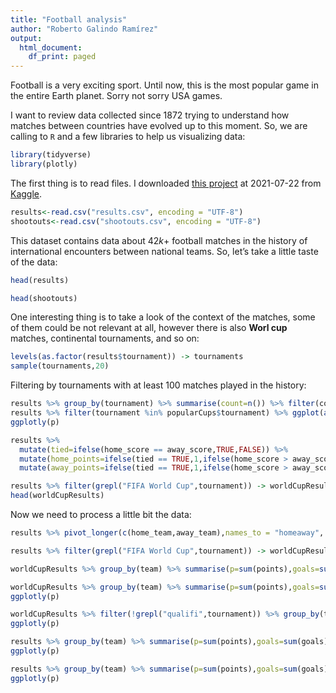 ```yaml
---
title: "Football analysis"
author: "Roberto Galindo Ramírez"
output:
  html_document:
    df_print: paged
---
```


Football is a very exciting sport. Until now, this is the most popular game in the entire Earth planet. Sorry not sorry USA games.

I want to review data collected since 1872 trying to understand how matches between countries have evolved up to this moment. So, we are calling to `R` and a few libraries to help us visualizing data:

```r
library(tidyverse)
library(plotly)
```

The first thing is to read files. I downloaded [this project](https://www.kaggle.com/martj42/international-football-results-from-1872-to-2017) at 2021-07-22 from [Kaggle](https://www.kaggle.com). 


```r
results<-read.csv("results.csv", encoding = "UTF-8")
shootouts<-read.csv("shootouts.csv", encoding = "UTF-8")
```

This dataset contains data about $42k+$ football matches in the history of international encounters between national teams. So, let's take a little taste of the data:


```r
head(results)
```

```r
head(shootouts)
```

One interesting thing is to take a look of the context of the matches, some of them could be not relevant at all, however there is also **Worl cup** matches, continental tournaments, and so on:


```r
levels(as.factor(results$tournament)) -> tournaments
sample(tournaments,20)
```

Filtering by tournaments with at least 100 matches played in the history:

```r
results %>% group_by(tournament) %>% summarise(count=n()) %>% filter(count > 100) %>% select(tournament) -> popularCups
results %>% filter(tournament %in% popularCups$tournament) %>% ggplot(aes(x=tournament, fill=tournament)) + geom_bar() + coord_flip() -> p 
ggplotly(p)
```



```r
results %>%
  mutate(tied=ifelse(home_score == away_score,TRUE,FALSE)) %>%
  mutate(home_points=ifelse(tied == TRUE,1,ifelse(home_score > away_score,3,0))) %>%
  mutate(away_points=ifelse(tied == TRUE,1,ifelse(home_score > away_score,0,3))) -> results

results %>% filter(grepl("FIFA World Cup",tournament)) -> worldCupResults
head(worldCupResults)
```
Now we need to process a little bit the data:

```r
results %>% pivot_longer(c(home_team,away_team),names_to = "homeaway", values_to = "team") %>% mutate(points=ifelse(grepl("home",homeaway),home_points,away_points), goals=ifelse(grepl("home",homeaway),home_score,away_score),receivedGoals=ifelse(grepl("home",homeaway),away_score,home_score)) %>% select(date,tournament,country,team,points,goals,receivedGoals) -> results

results %>% filter(grepl("FIFA World Cup",tournament)) -> worldCupResults

worldCupResults %>% group_by(team) %>% summarise(p=sum(points),goals=sum(goals),against=sum(receivedGoals),matches=n()) %>% mutate(performance=p/matches,ofensive=goals/matches,defense=against/matches) %>% arrange(desc(performance)) %>% head()
```

```r
worldCupResults %>% group_by(team) %>% summarise(p=sum(points),goals=sum(goals),against=sum(receivedGoals),matches=n()) %>% mutate(performance=p/matches,ofensive=goals/matches,defense=against/matches) %>% ggplot(aes(x=performance,y=ofensive,size=defense,color=matches,text=team)) + geom_point() + labs(title="Performance vs offensiveness of National teams in matches of World Cup and qualifiers") -> p
ggplotly(p) 
```


```r
worldCupResults %>% filter(!grepl("qualifi",tournament)) %>% group_by(team) %>% summarise(p=sum(points),goals=sum(goals),against=sum(receivedGoals),matches=n()) %>% mutate(performance=p/matches,ofensive=goals/matches,defense=against/matches) %>% ggplot(aes(x=performance,y=ofensive,size=defense,color=matches,text=team)) + geom_point() + labs(title="Performance vs offensiveness of National Teams in matches of FIFA World Cup") -> p
ggplotly(p) 
```

```r
results %>% group_by(team) %>% summarise(p=sum(points),goals=sum(goals),against=sum(receivedGoals),matches=n()) %>% mutate(performance=p/matches,ofensive=goals/matches,defense=against/matches) %>% ggplot(aes(x=performance,y=ofensive,size=defense,color=matches,text=team)) + geom_point() + labs(title="Performance vs offensive in all matches") -> p
ggplotly(p)
```


```r
results %>% group_by(team) %>% summarise(p=sum(points),goals=sum(goals),against=sum(receivedGoals),matches=n()) %>% mutate(performance=p/matches,ofensive=goals/matches,defense=against/matches) %>% ggplot(aes(color=performance,x=ofensive,y=defense,text=paste(team,matches,sep="\n"))) + geom_point() + labs(title="Defense vs offensive in all matches") -> p
ggplotly(p)
```


